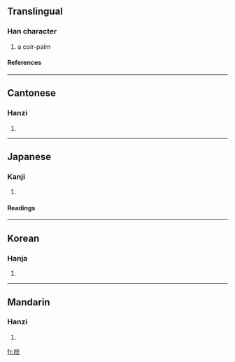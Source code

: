 ==Translingual==
===Han character===
{{Han char|rn=75|rad=木|as=06|sn=10|four=4991<sub>1</sub>|canj=木火一山 (DFMU)}}
# a coir-palm
====References====
{{Han ref|kx=0525.050|dkj=14758|dj=0914.040|hdz=21198.040|uh=6844|ud=26692|bh=D1E9|bd=53737}}

----
==Cantonese==
===Hanzi===
{{yue-hanzi|jyut=|y=gwong1}}
# {{defn|Cantonese}}

----
==Japanese==
===Kanji===
{{ja-kanji|grade=|rs=木06}}
# {{defn|Japanese}} 
====Readings====
{{ja-readings|on=[[こう]] (kō)|kun=[[よこぎ]] (yokogi)}}

----
==Korean==
===Hanja===
{{ko-hanja|hangeul=광|eumhun=|rv=gwang|mr=kwang|y=kwang}}
# {{defn|Korean}}

----
==Mandarin==
===Hanzi===
{{cmn-hanzi|pin=[[guàng]] ([[guang4]])|wg=kuang<sup>4</sup>}}
# {{defn|Mandarin}}

[[fr:桄]]
